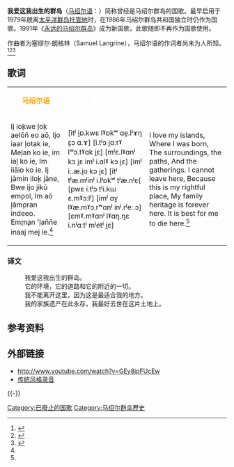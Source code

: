 {{Infobox anthem
|title         = {{lang|mh|Ij Io̧kwe Ļo̧k Aelōn̄ Eo Aō}}
|chinese_title = 我爱这我出生的群岛
|image         = Satellite image of Marshall Islands in March 1999.jpg
|image_size    =
|caption       =
|prefix        = 国歌
|country       = {{MHL}}
|author        = 未知
|lyrics_date   =
|composer      = 塞缪尔·朗格林
|music_date    =
|adopted       = 1979年
|until         = 1991年
|sound         =
|sound_title   =
}}
{{Anthem History
| Nation = 马绍尔群岛
| Flag = Flag_of_the_Marshall_Islands.svg
| Year1 = 1979 - 1991
| Name1 = 我爱这我出生的群岛
| Year2 = 1991 - 
| Name2 = [[永远的马绍尔群岛|永远的马绍尔群岛]]
}}
'''我爱这我出生的群岛'''（[[马绍尔语|马绍尔语]]：{{lang|mh|Ij Io̧kwe Ļo̧k Aelōn̄ Eo Aō}}）简称'''{{lang|mh|Ij Io̧kwe Ļo̧k}}'''曾经是马绍尔群岛的国歌。最早启用于1979年脱离[[太平洋群岛托管地|太平洋群岛托管地]]时，在1986年马绍尔群岛共和国独立时仍作为国歌。1991年《[[永远的马绍尔群岛|永远的马绍尔群岛]]》成为新国歌，此歌随即不再作为国歌使用。

作曲者为塞缪尔·朗格林（Samuel Langrine），马绍尔语的作词者尚未为人所知。<ref name="info">{{Cite web |url=http://www.nationalanthems.info/mh-91.htm |title=Marshall Islands - nationalanthems.info |access-date=2013-04-19 |archive-date=2011-09-19 |archive-url=https://web.archive.org/web/20110919032445/http://www.nationalanthems.info/mh-91.htm |dead-url=no }}</ref><ref>{{Cite web |url=http://www.yokwe.net/ydownloads/Reports08/MicroContributions.pdf |title=Micronesians' Contributions and Challenges in Hawai{{okina}}i |access-date=2013-04-19 |archive-url=https://web.archive.org/web/20121027190521/http://www.yokwe.net/ydownloads/Reports08/MicroContributions.pdf |archive-date=2012-10-27 |dead-url=yes }}</ref><ref>{{Cite web |url=https://www.nationsencyclopedia.com/Asia-and-Oceania/Marshall-Islands.html |title=存档副本 |access-date=2020-06-02 |archive-date=2021-03-14 |archive-url=https://web.archive.org/web/20210314012532/https://www.nationsencyclopedia.com/Asia-and-Oceania/Marshall-Islands.html |dead-url=no }}</ref>

== 歌词 ==
{|style="text-align:center" class="wikitable"
|-
|bgcolor="darkblue"|<div style="display:inline;color:orange"><center>'''马绍尔语'''</center></div>
|bgcolor="darkblue"|<div style="display:inline;color:white"><center>'''國際音標'''</center></div>
|bgcolor="darkblue"|<div style="display:inline;color:white"><center>'''英文翻译'''</center></div>
|-
|<poem>Ij io̧kwe ļo̧k aelōn̄ eo aō,
Ijo iaar ļotak ie,
Meļan ko ie, im iaļ ko ie,
Im iiāio ko ie.
Ij jāmin ilo̧k jāne,
Bwe ijo jikū em̧ool,
Im aō ļām̧oran indeeo.
Em̧m̧an 'ļan̄n̄e inaaj mej ie.<ref name="info"/></poem>
|<poem>[itʲ i̯ɒ.kwɛ lˠɒkʷ ɑe̯.lʲɤŋ ɛ̯ɔ ɑ.ɤ]
[i.tʲɔ i̯ɑːrˠ lʷɔ.tˠɑk i̯ɛ]
[mʲɛ.lˠɑnʲ kɔ i̯ɛ imʲ i.ɑlˠ kɔ i̯ɛ]
[imʲ iː.æ.i̯o kɔ i̯ɛ]
[itʲ tʲæ.mʲinʲ i.lʲɒkʷ tʲæ.nʲɛ{
[pwɛ i.tʲɔ tʲi.kɯ ɛ.mˠɔːlʲ]
[imʲ ɑɤ̯ lˠæ.mˠɔ.rʷɑnʲ inʲ.rʲeː.ɔ]
[ɛmˠ.mˠɑnʲ lˠɑŋ.ŋɛ i.nʲɑːtʲ mʲetʲ i̯ɛ]</poem>
|<poem>I love my islands,
Where I was born,
The surroundings, the paths,
And the gatherings.
I cannot leave here,
Because this is my rightful place,
My family heritage is forever here.
It is best for me to die here.<ref name="info"/></poem>
|}

=== 译文 ===
:我爱这我出生的群岛。
:它的环境，它的道路和它的附近的一切。
:我不能离开这里，因为这是最适合我的地方。
:我的家族遗产在此永存，我最好去世在这片土地上。

== 参考资料 ==
{{reflist}}

== 外部链接 ==
* http://www.youtube.com/watch?v=GEy8jpFUcEw {{Wayback|url=http://www.youtube.com/watch?v=GEy8jpFUcEw |date=20160417193756 }}
* [http://www.youtube.com/watch?v=XYooCPpe2P8 传统风格录音] {{Wayback|url=http://www.youtube.com/watch?v=XYooCPpe2P8 |date=20170924144837 }}
{{-}}

[[Category:已廢止的国歌|Category:已廢止的国歌]]
[[Category:马绍尔群岛歷史|Category:马绍尔群岛歷史]]